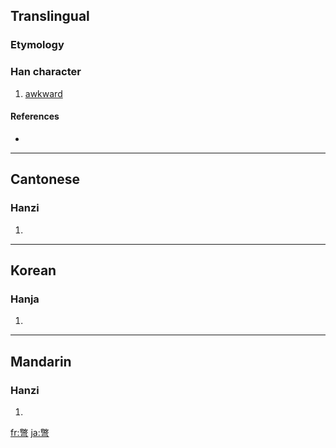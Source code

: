 {{also|别}}
==Translingual==

===Etymology===
{{Han compound|敝|弓|c1=p|c2=s|t2=bow|ls=psc}}

===Han character===
{{Han char|rn=57|rad=弓|as=12|sn=15|four=9772<sub>7</sub>|canj=火大弓 (FKN)}}

# [[awkward]]

====References====
* {{Han ref|kx=0360.390|dkj=09859|hdz=21002.070|uh=5F46|ud=24390|bh=B9FB|bd=47611}}

----

==Cantonese==

===Hanzi===
{{yue-hanzi|jyut=|y=bit3|sim=别}}

# {{defn|Cantonese}}

----

==Korean==

===Hanja===
{{ko-hanja|hangeul=별|eumhun=|rv=byeol|mr=pyŏl|y=pyel}}

# {{defn|Korean}}

----

==Mandarin==

===Hanzi===
{{cmn-hanzi|sim=别|pin=[[biè]] ([[bie4]])|wg=pieh<sup>4</sup>}}

# {{defn|Mandarin}}

[[fr:彆]]
[[ja:彆]]